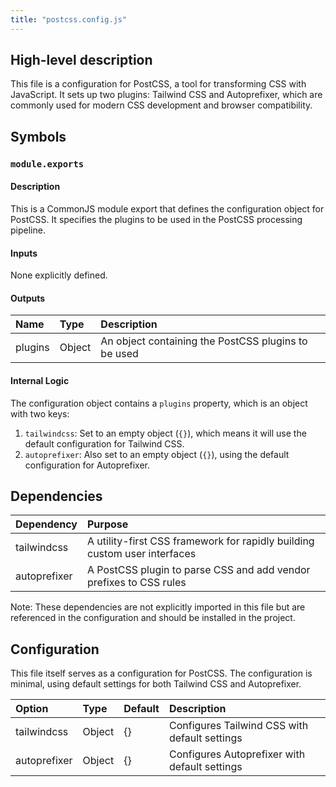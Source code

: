 ```yaml
---
title: "postcss.config.js"
---
```


## High-level description
This file is a configuration for PostCSS, a tool for transforming CSS with JavaScript. It sets up two plugins: Tailwind CSS and Autoprefixer, which are commonly used for modern CSS development and browser compatibility.

## Symbols

### `module.exports`
#### Description
This is a CommonJS module export that defines the configuration object for PostCSS. It specifies the plugins to be used in the PostCSS processing pipeline.

#### Inputs
None explicitly defined.

#### Outputs
| Name | Type | Description |
|:-----|:-----|:------------|
| plugins | Object | An object containing the PostCSS plugins to be used |

#### Internal Logic
The configuration object contains a `plugins` property, which is an object with two keys:
1. `tailwindcss`: Set to an empty object (`{}`), which means it will use the default configuration for Tailwind CSS.
2. `autoprefixer`: Also set to an empty object (`{}`), using the default configuration for Autoprefixer.

## Dependencies
| Dependency | Purpose |
|:-----------|:--------|
| tailwindcss | A utility-first CSS framework for rapidly building custom user interfaces |
| autoprefixer | A PostCSS plugin to parse CSS and add vendor prefixes to CSS rules |

Note: These dependencies are not explicitly imported in this file but are referenced in the configuration and should be installed in the project.

## Configuration
This file itself serves as a configuration for PostCSS. The configuration is minimal, using default settings for both Tailwind CSS and Autoprefixer.

| Option | Type | Default | Description |
|:-------|:-----|:--------|:------------|
| tailwindcss | Object | {} | Configures Tailwind CSS with default settings |
| autoprefixer | Object | {} | Configures Autoprefixer with default settings |
